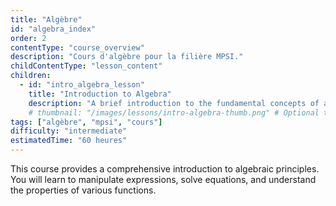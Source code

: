 ```yaml
---
title: "Algèbre"
id: "algebra_index"
order: 2
contentType: "course_overview"
description: "Cours d'algèbre pour la filière MPSI."
childContentType: "lesson_content"
children:
  - id: "intro_algebra_lesson"
    title: "Introduction to Algebra"
    description: "A brief introduction to the fundamental concepts of algebra."
    # thumbnail: "/images/lessons/intro-algebra-thumb.png" # Optional thumbnail
tags: ["algèbre", "mpsi", "cours"]
difficulty: "intermediate"
estimatedTime: "60 heures"
---
```


This course provides a comprehensive introduction to algebraic principles. You will learn to manipulate expressions, solve equations, and understand the properties of various functions.
